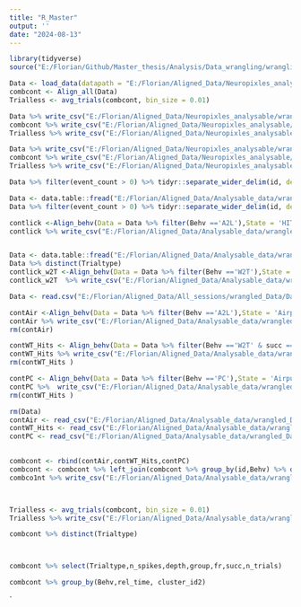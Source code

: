 ```yaml
---
title: "R_Master"
output: ''
date: "2024-08-13"
---
```

```r
library(tidyverse)
source("E:/Florian/Github/Master_thesis/Analysis/Data_wrangling/wrangling_helper.R")
```

```r
Data <- load_data(datapath = "E:/Florian/Aligned_Data/Neuropixles_analysable/Data", metapath = "E:/Florian/Aligned_Data/Neuropixles_analysable/meta")
combcont <- Align_all(Data)
Trialless <- avg_trials(combcont, bin_size = 0.01)

Data %>% write_csv("E:/Florian/Aligned_Data/Neuropixles_analysable/wrangled_Data/Data.csv")
combcont %>% write_csv("E:/Florian/Aligned_Data/Neuropixles_analysable/wrangled_Data/combcont.csv")
Trialless %>% write_csv("E:/Florian/Aligned_Data/Neuropixles_analysable/wrangled_Data/Trialless.csv")

```


```r


Data %>% write_csv("E:/Florian/Aligned_Data/Neuropixles_analysable/wrangled_Data/Data.csv")
combcont %>% write_csv("E:/Florian/Aligned_Data/Neuropixles_analysable/wrangled_Data/combcont.csv")
Trialless %>% write_csv("E:/Florian/Aligned_Data/Neuropixles_analysable/wrangled_Data/Trialless.csv")

Data %>% filter(event_count > 0) %>% tidyr::separate_wider_delim(id, delim = '_', names = c('Mouse','Day')) %>%  select(Mouse,Day, cluster_id,time_bin,event_count,Trialtype,Behv,Trial)  %>% uncount(weights = event_count) %>% mutate( time_bin = time_bin  + runif(n(), min = 0.001, max = 0.002) ) %>% write_csv("E:/Florian/Aligned_Data/Neuropixles_analysable/wrangled_Data/Zetadata.csv")

```

```r
Data <- data.table::fread("E:/Florian/Aligned_Data/Analysable_data/wrangled_Data/Data.csv")
Data %>% filter(event_count > 0) %>% tidyr::separate_wider_delim(id, delim = '_', names = c('Mouse','Day')) %>%  select(Mouse,Day, cluster_id,time_bin,event_count,Trialtype,Behv,Trial)  %>% uncount(weights = event_count) %>% mutate( time_bin = time_bin  + runif(n(), min = 0.001, max = 0.002) ) %>% write_csv("E:/Florian/Aligned_Data/Analysable_data/wrangled_Data/Zetadata.csv")

contlick <-Align_behv(Data = Data %>% filter(Behv =='A2L'),State = 'HIT') %>% mutate(State = 'Lick')
contlick %>% write_csv("E:/Florian/Aligned_Data/Analysable_data/wrangled_Data/contlick.csv") 


Data <- data.table::fread("E:/Florian/Aligned_Data/Analysable_data/wrangled_Data/Data.csv")
Data %>% distinct(Trialtype)
contlick_w2T <-Align_behv(Data = Data %>% filter(Behv =='W2T'),State = 'LeftReward') %>% mutate(State = 'Lick')
contlick_w2T  %>% write_csv("E:/Florian/Aligned_Data/Analysable_data/wrangled_Data/contlick_W2T.csv") 
```


```r
Data <- read.csv("E:/Florian/Aligned_Data/All_sessions/wrangled_Data/Data.csv")

contAir <-Align_behv(Data = Data %>% filter(Behv =='A2L'),State = 'Airpuff') %>% mutate(State = 'Airpuff')
contAir %>% write_csv("E:/Florian/Aligned_Data/Analysable_data/wrangled_Data/contAir.csv") 
rm(contAir)

contWT_Hits <- Align_behv(Data = Data %>% filter(Behv =='W2T' & succ =='Hit'),State = 'HIT') %>% mutate(State = 'Hit')
contWT_Hits %>% write_csv("E:/Florian/Aligned_Data/Analysable_data/wrangled_Data/contWT_Hits.csv")
rm(contWT_Hits )

contPC <- Align_behv(Data = Data %>% filter(Behv =='PC'),State = 'Airpuff2') %>% mutate(State = 'PC')
contPC %>%  write_csv("E:/Florian/Aligned_Data/Analysable_data/wrangled_Data/contPC.csv")
rm(contWT_Hits )

rm(Data)
contAir <- read_csv("E:/Florian/Aligned_Data/Analysable_data/wrangled_Data/contAir.csv")
contWT_Hits <- read_csv("E:/Florian/Aligned_Data/Analysable_data/wrangled_Data/contWT_Hits.csv")
contPC <- read_csv("E:/Florian/Aligned_Data/Analysable_data/wrangled_Data/contPC.csv")

 
combcont <- rbind(contAir,contWT_Hits,contPC)
combcont <- combcont %>% left_join(combcont %>% group_by(id,Behv) %>% distinct(Trial) %>% summarise(n_trials = n()))
combco1nt %>% write_csv("E:/Florian/Aligned_Data/Analysable_data/wrangled_Data/combcont.csv")



Trialless <- avg_trials(combcont, bin_size = 0.01)
Trialless %>% write_csv("E:/Florian/Aligned_Data/Analysable_data/wrangled_Data/Trialless.csv")

combcont %>% distinct(Trialtype)



combcont %>% select(Trialtype,n_spikes,depth,group,fr,succ,n_trials)

combcont %>% group_by(Behv,rel_time, cluster_id2)
```


`